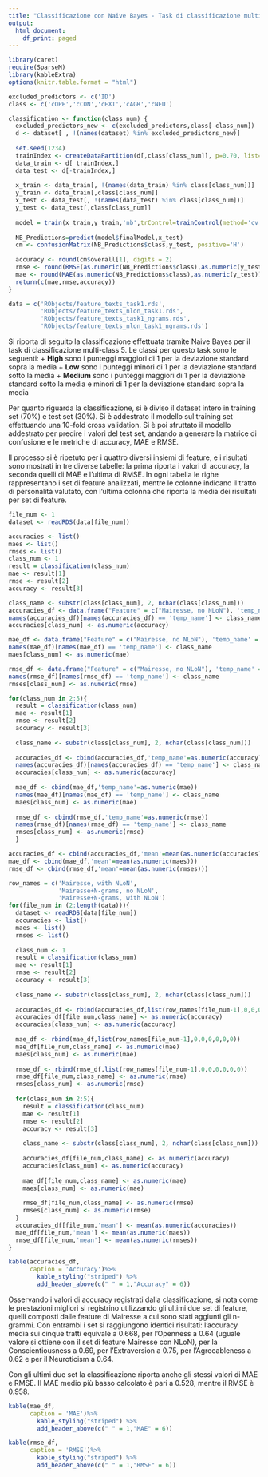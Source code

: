 ```yaml
---
title: "Classificazione con Naive Bayes - Task di classificazione multi-class 5"
output:
  html_document:
    df_print: paged
---
```

```r
library(caret)
require(SparseM)
library(kableExtra)
options(knitr.table.format = "html")

excluded_predictors <- c('ID')
class <- c('cOPE','cCON','cEXT','cAGR','cNEU')

classification <- function(class_num) {
  excluded_predictors_new <- c(excluded_predictors,class[-class_num])
  d <- dataset[ , !(names(dataset) %in% excluded_predictors_new)]
  
  set.seed(1234)
  trainIndex <- createDataPartition(d[,class[class_num]], p=0.70, list=FALSE)
  data_train <- d[ trainIndex,]
  data_test <- d[-trainIndex,]
    
  x_train <- data_train[, !(names(data_train) %in% class[class_num])]
  y_train <- data_train[,class[class_num]]
  x_test <- data_test[, !(names(data_test) %in% class[class_num])]
  y_test <- data_test[,class[class_num]]
    
  model = train(x_train,y_train,'nb',trControl=trainControl(method='cv',number=10))
    
  NB_Predictions=predict(model$finalModel,x_test)
  cm <- confusionMatrix(NB_Predictions$class,y_test, positive='H')
  
  accuracy <- round(cm$overall[1], digits = 2)
  rmse <- round(RMSE(as.numeric(NB_Predictions$class),as.numeric(y_test)),2)
  mae <- round(MAE(as.numeric(NB_Predictions$class),as.numeric(y_test)),2)
  return(c(mae,rmse,accuracy))
}	

data = c('RObjects/feature_texts_task1.rds',
         'RObjects/feature_texts_nlon_task1.rds',
         'RObjects/feature_texts_task1_ngrams.rds',
         'RObjects/feature_texts_nlon_task1_ngrams.rds')
```

Si riporta di seguito la classificazione effettuata tramite Naive Bayes per il task di classificazione multi-class 5. Le classi per questo task sono le seguenti:
  + **High** sono i punteggi maggiori di 1 per la deviazione standard sopra la media
  + **Low** sono i punteggi minori di 1 per la deviazione standard sotto la media
  + **Medium** sono i punteggi maggiori di 1 per la deviazione standard sotto la media e minori di 1 per la deviazione standard sopra la media 

Per quanto riguarda la classificazione, si è diviso il dataset intero in training set (70%) e test set (30%). Si è addestrato il modello sul training set effettuando una 10-fold cross validation. Si è poi sfruttato il modello addestrato per predire i valori del test set, andando a generare la matrice di confusione e le metriche di accuracy, MAE e RMSE.

Il processo si è ripetuto per i quattro diversi insiemi di feature, e i risultati sono mostrati in tre diverse tabelle: la prima riporta i valori di accuracy, la seconda quelli di MAE e l'ultima di RMSE. In ogni tabella le righe rappresentano i set di feature analizzati, mentre le colonne indicano il tratto di personalità valutato, con l'ultima colonna che riporta la media dei risultati per set di feature.


```r
file_num <- 1
dataset <- readRDS(data[file_num])

accuracies <- list()
maes <- list()
rmses <- list()
class_num <- 1
result = classification(class_num)
mae <- result[1]
rmse <- result[2]
accuracy <- result[3]

class_name <- substr(class[class_num], 2, nchar(class[class_num]))
accuracies_df <- data.frame("Feature" = c("Mairesse, no NLoN"), 'temp_name' = as.numeric(accuracy), stringsAsFactors = F)
names(accuracies_df)[names(accuracies_df) == 'temp_name'] <- class_name
accuracies[class_num] <- as.numeric(accuracy)

mae_df <- data.frame("Feature" = c("Mairesse, no NLoN"), 'temp_name' = as.numeric(mae), stringsAsFactors = F)
names(mae_df)[names(mae_df) == 'temp_name'] <- class_name
maes[class_num] <- as.numeric(mae)

rmse_df <- data.frame("Feature" = c("Mairesse, no NLoN"), 'temp_name' = as.numeric(rmse), stringsAsFactors = F)
names(rmse_df)[names(rmse_df) == 'temp_name'] <- class_name
rmses[class_num] <- as.numeric(rmse)

for(class_num in 2:5){
  result = classification(class_num)
  mae <- result[1]
  rmse <- result[2]
  accuracy <- result[3]
  
  class_name <- substr(class[class_num], 2, nchar(class[class_num]))
  
  accuracies_df <- cbind(accuracies_df,'temp_name'=as.numeric(accuracy))
  names(accuracies_df)[names(accuracies_df) == 'temp_name'] <- class_name
  accuracies[class_num] <- as.numeric(accuracy)
  
  mae_df <- cbind(mae_df,'temp_name'=as.numeric(mae))
  names(mae_df)[names(mae_df) == 'temp_name'] <- class_name
  maes[class_num] <- as.numeric(mae)
  
  rmse_df <- cbind(rmse_df,'temp_name'=as.numeric(rmse))
  names(rmse_df)[names(rmse_df) == 'temp_name'] <- class_name
  rmses[class_num] <- as.numeric(rmse)
  }

accuracies_df <- cbind(accuracies_df,'mean'=mean(as.numeric(accuracies)))
mae_df <- cbind(mae_df,'mean'=mean(as.numeric(maes)))
rmse_df <- cbind(rmse_df,'mean'=mean(as.numeric(rmses)))

row_names = c('Mairesse, with NLoN',
              'Mairesse+N-grams, no NLoN',
              'Mairesse+N-grams, with NLoN')
for(file_num in (2:length(data))){
  dataset <- readRDS(data[file_num])
  accuracies <- list()
  maes <- list()
  rmses <- list()
  
  class_num <- 1
  result = classification(class_num)
  mae <- result[1]
  rmse <- result[2]
  accuracy <- result[3]
  
  class_name <- substr(class[class_num], 2, nchar(class[class_num]))
  
  accuracies_df <- rbind(accuracies_df,list(row_names[file_num-1],0,0,0,0,0,0))
  accuracies_df[file_num,class_name] <- as.numeric(accuracy)
  accuracies[class_num] <- as.numeric(accuracy)
  
  mae_df <- rbind(mae_df,list(row_names[file_num-1],0,0,0,0,0,0))
  mae_df[file_num,class_name] <- as.numeric(mae)
  maes[class_num] <- as.numeric(mae)
  
  rmse_df <- rbind(rmse_df,list(row_names[file_num-1],0,0,0,0,0,0))
  rmse_df[file_num,class_name] <- as.numeric(rmse)
  rmses[class_num] <- as.numeric(rmse)
  
  for(class_num in 2:5){
    result = classification(class_num)
    mae <- result[1]
    rmse <- result[2]
    accuracy <- result[3]
    
    class_name <- substr(class[class_num], 2, nchar(class[class_num]))
    
    accuracies_df[file_num,class_name] <- as.numeric(accuracy)
    accuracies[class_num] <- as.numeric(accuracy)
    
    mae_df[file_num,class_name] <- as.numeric(mae)
    maes[class_num] <- as.numeric(mae)
    
    rmse_df[file_num,class_name] <- as.numeric(rmse)
    rmses[class_num] <- as.numeric(rmse)
  }
  accuracies_df[file_num,'mean'] <- mean(as.numeric(accuracies))
  mae_df[file_num,'mean'] <- mean(as.numeric(maes))
  rmse_df[file_num,'mean'] <- mean(as.numeric(rmses))
}
```
 
```r
kable(accuracies_df, 
      caption = 'Accuracy')%>%
        kable_styling("striped") %>%
        add_header_above(c(" " = 1,"Accuracy" = 6))
```

Osservando i valori di accuracy registrati dalla classificazione, si nota come le prestazioni migliori si registrino utilizzando gli ultimi due set di feature, quelli composti dalle feature di Mairesse a cui sono stati aggiunti gli n-grammi. Con entrambi i set si raggiungono identici risultati: l'accuracy media sui cinque tratti equivale a 0.668, per l'Openness a 0.64 (uguale valore si ottiene con il set di feature Mairesse con NLoN), per la Conscientiousness a 0.69, per l'Extraversion a 0.75, per l'Agreeableness a 0.62 e per il Neuroticism a 0.64. 

Con gli ultimi due set la classificazione riporta anche gli stessi valori di MAE e RMSE. Il MAE medio più basso calcolato è pari a 0.528, mentre il RMSE è 0.958. 


```r
kable(mae_df, 
      caption = 'MAE')%>%
        kable_styling("striped") %>%
        add_header_above(c(" " = 1,"MAE" = 6))
```



```r
kable(rmse_df, 
      caption = 'RMSE')%>%
        kable_styling("striped") %>%
        add_header_above(c(" " = 1,"RMSE" = 6))
```

    
